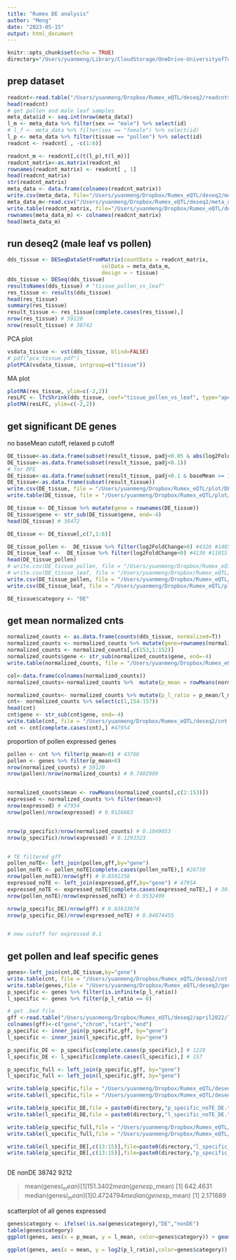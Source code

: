 ```yaml
---
title: "Rumex DE analysis"
author: "Meng"
date: "2023-05-15"
output: html_document
---
```


```r
knitr::opts_chunk$set(echo = TRUE)
directory="/Users/yuanmeng/Library/CloudStorage/OneDrive-UniversityofToronto/Manuscripts/rumex_haploid_sel/deseq2/"
```

## prep dataset
```r
readcnt<-read.table("/Users/yuanmeng/Dropbox/Rumex_eQTL/deseq2/readcnts_eqtl_RNA.txt",header=T)
head(readcnt)
# get pollen and male leaf samples
meta_data$id <- seq.int(nrow(meta_data))
l_m <- meta_data %>% filter(sex == "male") %>% select(id)
# l_f <- meta_data %>% filter(sex == "female") %>% select(id)
l_p <- meta_data %>% filter(tissue == "pollen") %>% select(id)
readcnt <- readcnt[ , -c(1:6)]

readcnt_m <- readcnt[,c(t(l_p),t(l_m))]
readcnt_matrix<-as.matrix(readcnt_m) 
rownames(readcnt_matrix) <- readcnt[ , 1]
head(readcnt_matrix)
str(readcnt_matrix)
meta_data <- data.frame(colnames(readcnt_matrix))
write.csv(meta_data, file="/Users/yuanmeng/Dropbox/Rumex_eQTL/deseq2/meta_data_m.csv", row.names = FALSE)
meta_data_m<-read.csv("/Users/yuanmeng/Dropbox/Rumex_eQTL/deseq2/meta_data_m.csv")
write.table(readcnt_matrix, file="/Users/yuanmeng/Dropbox/Rumex_eQTL/deseq2/readcnt_m.txt")
rownames(meta_data_m) <- colnames(readcnt_matrix)
head(meta_data_m)
```



## run deseq2 (male leaf vs pollen)
```r
dds_tissue <- DESeqDataSetFromMatrix(countData = readcnt_matrix, 
                              colData = meta_data_m,
                              design = ~ tissue)
dds_tissue <- DESeq(dds_tissue)
resultsNames(dds_tissue) # "tissue_pollen_vs_leaf"
res_tissue <- results(dds_tissue)
head(res_tissue)
summary(res_tissue)
result_tissue <- res_tissue[complete.cases(res_tissue),]
nrow(res_tissue) # 59120
nrow(result_tissue) # 38742

```


PCA plot
```r
vsdata_tissue <- vst(dds_tissue, blind=FALSE)
# pdf("pca_tissue.pdf")
plotPCA(vsdata_tissue, intgroup=c("tissue")) 
```

MA plot
```r
plotMA(res_tissue, ylim=c(-2,2))
resLFC <- lfcShrink(dds_tissue, coef="tissue_pollen_vs_leaf", type="apeglm")
plotMA(resLFC, ylim=c(-2,2))
```


## get significant DE genes
no baseMean cutoff, relaxed p cutoff
```r
DE_tissue<-as.data.frame(subset(result_tissue, padj<0.05 & abs(log2FoldChange)>1))
DE_tissue<-as.data.frame(subset(result_tissue, padj<0.1))
# for DFE
DE_tissue<-as.data.frame(subset(result_tissue, padj<0.1 & baseMean >= 1))
DE_tissue<-as.data.frame(subset(result_tissue))
write.csv(DE_tissue, file = "/Users/yuanmeng/Dropbox/Rumex_eQTL/plot/DE_tissue.csv", row.names = FALSE, quote = FALSE) 
write.table(DE_tissue, file = "/Users/yuanmeng/Dropbox/Rumex_eQTL/plot/DE_tissue_p01.txt", row.names = FALSE, quote = FALSE) 

DE_tissue <- DE_tissue %>% mutate(gene = rownames(DE_tissue))
DE_tissue$gene <- str_sub(DE_tissue$gene, end=-4)
head(DE_tissue) # 38472

DE_tissue <- DE_tissue[,c(7,1:6)]

DE_tissue_pollen <-  DE_tissue %>% filter(log2FoldChange>0) #4326 #14856 #12292
DE_tissue_leaf <-  DE_tissue %>% filter(log2FoldChange<0) #4136 #11015 #10889
head(DE_tissue_pollen)
# write.csv(DE_tissue_pollen, file = "/Users/yuanmeng/Dropbox/Rumex_eQTL/plot/pollen_biased_noFC.csv", row.names = FALSE, quote = FALSE) 
# write.csv(DE_tissue_leaf, file = "/Users/yuanmeng/Dropbox/Rumex_eQTL/plot/leaf_biased_noFC.csv", row.names = FALSE, quote = FALSE)
write.csv(DE_tissue_pollen, file = "/Users/yuanmeng/Dropbox/Rumex_eQTL/plot/pollen_biased_p01.csv", row.names = FALSE, quote = FALSE) 
write.csv(DE_tissue_leaf, file = "/Users/yuanmeng/Dropbox/Rumex_eQTL/plot/leaf_biased_p01.csv", row.names = FALSE, quote = FALSE)

DE_tissue$category <- "DE"
```


## get mean normalized cnts
```r
normalized_counts <- as.data.frame(counts(dds_tissue, normalized=T))
normalized_counts <- normalized_counts %>% mutate(gene=rownames(normalized_counts)) 
normalized_counts <- normalized_counts[,c(153,1:152)]
normalized_counts$gene <- str_sub(normalized_counts$gene, end=-4)
write.table(normalized_counts, file = "/Users/yuanmeng/Dropbox/Rumex_eQTL/deseq2/normalized_counts_m.txt", quote = FALSE)

col<-data.frame(colnames(normalized_counts))
normalized_counts<-normalized_counts %>%  mutate(p_mean = rowMeans(normalized_counts[,c(2:76)] )) %>% mutate(l_mean = rowMeans(normalized_counts[,c(77:153)] ))

normalized_counts<- normalized_counts %>% mutate(p_l_ratio = p_mean/l_mean)
cnt<- normalized_counts %>% select(c(1,154:157))
head(cnt)
cnt$gene <- str_sub(cnt$gene, end=-4)
write.table(cnt, file = "/Users/yuanmeng/Dropbox/Rumex_eQTL/deseq2/cnt.txt", row.names = FALSE)
cnt <- cnt[complete.cases(cnt),] #47954
```


proportion of pollen expressed genes
```r
pollen <- cnt %>% filter(p_mean>0) # 43766
pollen <- genes %>% filter(p_mean>0)
nrow(normalized_counts) # 59120
nrow(pollen)/nrow(normalized_counts) # 0.7402909


normalized_counts$mean <- rowMeans(normalized_counts[,c(2:153)])
expressed <- normalized_counts %>% filter(mean>0)
nrow(expressed) # 47954
nrow(pollen)/nrow(expressed) # 0.9126663


nrow(p_specific)/nrow(normalized_counts) # 0.1049053
nrow(p_specific)/nrow(expressed) # 0.1293323


# TE filtered gff
pollen_noTE<- left_join(pollen,gff,by="gene")
pollen_noTE <- pollen_noTE[complete.cases(pollen_noTE),] #28730
nrow(pollen_noTE)/nrow(gff) # 0.8501258
expressed_noTE <- left_join(expressed,gff,by="gene") # 47954
expressed_noTE <- expressed_noTE[complete.cases(expressed_noTE),] # 30139
nrow(pollen_noTE)/nrow(expressed_noTE) # 0.9532499

nrow(p_specific_DE)/nrow(gff) # 0.03633674
nrow(p_specific_DE)/nrow(expressed_noTE) # 0.04074455


# new cutoff for expressed 0.1

```




## get pollen and leaf specific genes

```r
genes<-left_join(cnt,DE_tissue,by="gene")
write.table(cnt, file = "/Users/yuanmeng/Dropbox/Rumex_eQTL/deseq2/cnt.txt", row.names = FALSE, quote = F)
write.table(genes,file = "/Users/yuanmeng/Dropbox/Rumex_eQTL/deseq2/gene_ratio_deseq2.txt", row.names = FALSE, quote = F)
p_specific <- genes %>% filter(is.infinite(p_l_ratio))
l_specific <- genes %>% filter(p_l_ratio == 0)

# get .bed file
gff <-read.table("/Users/yuanmeng/Dropbox/Rumex_eQTL/deseq2/april2022/TE_filtered_REF_LA.gff")
colnames(gff)<-c("gene","chrom","start","end")
p_specific <- inner_join(p_specific,gff, by="gene")
l_specific <- inner_join(l_specific,gff, by="gene")

p_specific_DE <- p_specific[complete.cases(p_specific),] # 1228
l_specific_DE <- l_specific[complete.cases(l_specific),] # 157

p_specific_full <- left_join(p_specific,gff, by="gene")
l_specific_full <- left_join(l_specific,gff, by="gene")

write.table(p_specific,file = "/Users/yuanmeng/Dropbox/Rumex_eQTL/deseq2/p_specific_noTE.txt", row.names = FALSE, quote = F)
write.table(l_specific,file = "/Users/yuanmeng/Dropbox/Rumex_eQTL/deseq2/l_specific_noTE.txt", row.names = FALSE, quote = F)

write.table(p_specific_DE,file = paste0(directory,"p_specific_noTE_DE.txt"), row.names = FALSE, quote = F)
write.table(l_specific_DE,file = paste0(directory,"l_specific_noTE_DE.txt"), row.names = FALSE, quote = F)

write.table(p_specific_full,file = "/Users/yuanmeng/Dropbox/Rumex_eQTL/deseq2/p_specific_full.txt", row.names = FALSE, quote = F)
write.table(l_specific_full,file = "/Users/yuanmeng/Dropbox/Rumex_eQTL/deseq2/l_specific_full.txt", row.names = FALSE, quote = F)

write.table(l_specific_DE[,c(13:15)],file=paste0(directory,"l_specific_noTE_DE.bed"),sep="\t",row.names = FALSE, col.names = FALSE, quote=FALSE)
write.table(p_specific_DE[,c(13:15)],file=paste0(directory,"p_specific_noTE_DE.bed"),sep="\t",row.names = FALSE, col.names = FALSE, quote=FALSE)



```
   DE nonDE 
38742  9212 

> mean(genes$l_mean)
[1] 151.3402
> mean(genes$p_mean)
[1] 642.4631
> median(genes$l_mean)
[1] 0.4724794
> median(genes$p_mean)
[1] 2.171689

scatterplot of all genes expressed
```r
genes$category <- ifelse(!is.na(genes$category),"DE","nonDE")
table(genes$category)
ggplot(genes, aes(x = p_mean, y = l_mean, color=genes$category)) + geom_point(size=1,alpha=0.4)+theme_bw()+xlim(1,50000)+ylim(1,50000)

```


```r
ggplot(genes, aes(x = mean, y = log2(p_l_ratio),color=genes$category)) + geom_point(size=1,alpha=0.4)+theme_bw()+xlim(1,50000)
```



